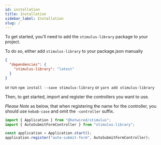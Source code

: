 ```yaml
---
id: installation
title: Installation
sidebar_label: Installation
slug: /
---
```


To get started, you'll need to add the `stimulus-library` package to your project.

To do so, either add `stimulus-library` to your package.json manually

```json
{
  "dependencies": {
    "stimulus-library": "latest"
  }
}
```

or run
`npm install --save stimulus-library` or `yarn add stimulus-library`

Then, to get started, import and register the controllers you want to use.

*Please Note* as below, that when registering the name for the controller, you should use `kebab-case` and omit the `-controller` suffix.

```js
import { Application } from "@hotwired/stimulus";
import { AutoSubmitFormController } from "stimulus-library";

const application = Application.start();
application.register("auto-submit-form", AutoSubmitFormController);
```
